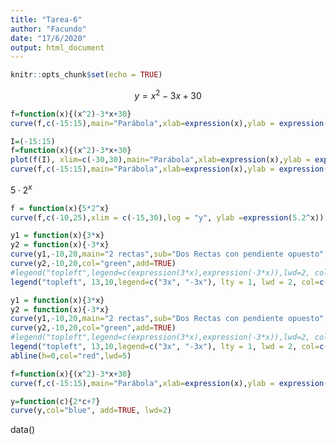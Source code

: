 ```yaml
---
title: "Tarea-6"
author: "Facundo"
date: "17/6/2020"
output: html_document
---
```


```r
knitr::opts_chunk$set(echo = TRUE)
```
$$y=x^2-3x+30$$
```r
f=function(x){(x^2)-3*x+30}
curve(f,c(-15:15),main="Parábola",xlab=expression(x),ylab = expression(x^2-3*x+30),xlim=c(-30,30))
```


```r
I=(-15:15)
f=function(x){(x^2)-3*x+30}
plot(f(I), xlim=c(-30,30),main="Parábola",xlab=expression(x),ylab = expression(x^2-3*x+30))
curve(f,c(-15:15),main="Parábola",xlab=expression(x),ylab = expression(x^2-3*x+30),xlim=c(-30,30),add=TRUE)

```


$5\cdot2^x$
```r
f = function(x){5*2^x}
curve(f,c(-10,25),xlim = c(-15,30),log = "y", ylab =expression(5.2^x))
```

```r
y1 = function(x){3*x}
y2 = function(x){-3*x}
curve(y1,-10,20,main="2 rectas",sub="Dos Rectas con pendiente opuesto",col="blue")
curve(y2,-10,20,col="green",add=TRUE)
#legend("topleft",legend=c(expression(3*x),expression(-3*x)),lwd=2, col=c("blue","green"))
legend("topleft", 13,10,legend=c("3x", "-3x"), lty = 1, lwd = 2, col=c("blue","green"))
```

```r
y1 = function(x){3*x}
y2 = function(x){-3*x}
curve(y1,-10,20,main="2 rectas",sub="Dos Rectas con pendiente opuesto",col="blue")
curve(y2,-10,20,col="green",add=TRUE)
#legend("topleft",legend=c(expression(3*x),expression(-3*x)),lwd=2, col=c("blue","green"))
legend("topleft", 13,10,legend=c("3x", "-3x"), lty = 1, lwd = 2, col=c("blue","green"))
abline(h=0,col="red",lwd=5)

```

```r
f=function(x){(x^2)-3*x+30}
curve(f,c(-15:15),main="Parábola",xlab=expression(x),ylab = expression(x^2-3*x+30),xlim=c(-10,30),ylim=c(-5,300))

y=function(c){2*c+7}
curve(y,col="blue", add=TRUE, lwd=2)
```






data()



